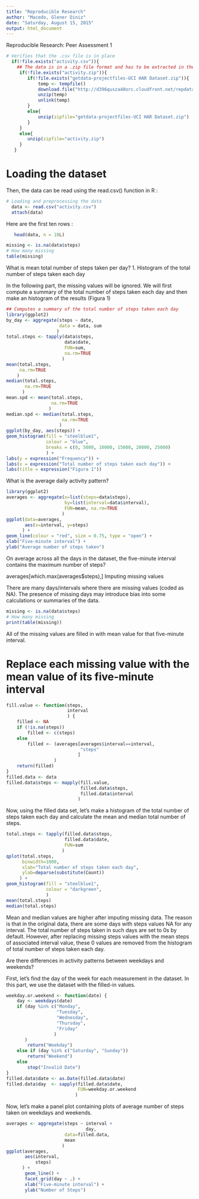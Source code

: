 ```yaml
---
title: "Reproducible Research"
author: "Macedo, Glener Diniz"
date: "Saturday, August 15, 2015"
output: html_document
---
```

Reproducible Research: Peer Assessment 1

```r
# Verifies that the .csv file is in place
  if(!file.exists("activity.csv")){
    ## The data is in a .zip file format and has to be extracted in the working directory.
     if(!file.exists("activity.zip")){
        if(!file.exists("getdata-projectfiles-UCI HAR Dataset.zip")){
            temp <- tempfile()
            download.file("http://d396qusza40orc.cloudfront.net/repdata%2Fdata%2Factivity.zip",temp)
            unzip(temp)
            unlink(temp)        
        }   
        else{ 
            unzip(zipfile="getdata-projectfiles-UCI HAR Dataset.zip")
        }
     }
     else{ 
        unzip(zipfile="activity.zip")
     }
   }
```

# Loading the dataset
Then, the data can be read using the read.csv() function in R :
```r
# Loading and preprocessing the data
  data <- read.csv("activity.csv")
  attach(data)
```
Here are the first ten rows :
```r
   head(data, n = 10L)
```

```r
missing <- is.na(data$steps)
# How many missing
table(missing)
```

What is mean total number of steps taken per day?
1. Histogram of the total number of steps taken each day

In the following part, the missing values will be ignored. We will first compute a summary of the total number of steps taken each day and then make an histogram of the results (Figura 1)
```r
## Computes a summary of the total number of steps taken each day
library(ggplot2)
by_day <- aggregate(steps ~ date, 
                    data = data, sum
                   )
total.steps <- tapply(data$steps, 
                      data$date, 
                      FUN=sum, 
                      na.rm=TRUE
                     )
mean(total.steps, 
     na.rm=TRUE
    )
median(total.steps, 
       na.rm=TRUE
      )
mean.spd <- mean(total.steps, 
                 na.rm=TRUE
                )
median.spd <- median(total.steps, 
                     na.rm=TRUE
                    )
ggplot(by_day, aes(steps)) + 
geom_histogram(fill = "steelblue1", 
               colour = "blue", 
               breaks = c(0, 5000, 10000, 15000, 20000, 25000)
               ) +
labs(y = expression("Frequency")) + 
labs(x = expression("Total number of steps taken each day")) +
labs(title = expression("Figura 1"))

````

What is the average daily activity pattern?

```r
library(ggplot2)
averages <- aggregate(x=list(steps=data$steps), 
                      by=list(interval=data$interval),
                      FUN=mean, na.rm=TRUE
                     )
ggplot(data=averages, 
       aes(x=interval, y=steps)
      ) +
geom_line(colour = "red", size = 0.75, type = "open") +
xlab("Five-minute interval") +
ylab("Average number of steps taken")

```
On average across all the days in the dataset, the five-minute interval contains the maximum number of steps?

averages[which.max(averages$steps),]
Imputing missing values

There are many days/intervals where there are missing values (coded as NA). The presence of missing days may introduce bias into some calculations or summaries of the data.

```r
missing <- is.na(data$steps)
# How many missing
print(table(missing))
```
All of the missing values are filled in with mean value for that five-minute interval.

# Replace each missing value with the mean value of its five-minute interval
```r
fill.value <- function(steps, 
                       interval
                       ) {
    filled <- NA
    if (!is.na(steps))
        filled <- c(steps)
    else
        filled <- (averages[averages$interval==interval, 
                            "steps"
                           ]
                  )
    return(filled)
}
filled.data <- data
filled.data$steps <- mapply(fill.value, 
                            filled.data$steps, 
                            filled.data$interval
                           )
```

Now, using the filled data set, let's make a histogram of the total number of steps taken each day and calculate the mean and median total number of steps.

```r
total.steps <- tapply(filled.data$steps, 
                      filled.data$date, 
                      FUN=sum
                     )
qplot(total.steps, 
      binwidth=1000, 
      xlab="Total number of steps taken each day",
      ylab=deparse(substitute(Count))
     ) +
geom_histogram(fill = "steelblue1", 
               colour = "darkgreen", 
               )
mean(total.steps)
median(total.steps)
```

Mean and median values are higher after imputing missing data. The reason is that in the original data, there are some days with steps values NA for any interval. The total number of steps taken in such days are set to 0s by default. However, after replacing missing steps values with the mean steps of associated interval value, these 0 values are removed from the histogram of total number of steps taken each day.

Are there differences in activity patterns between weekdays and weekends?

First, let's find the day of the week for each measurement in the dataset. In this part, we use the dataset with the filled-in values.

```r
weekday.or.weekend <- function(date) {
    day <- weekdays(date)  
    if (day %in% c("Monday", 
                   "Tuesday", 
                   "Wednesday", 
                   "Thursday", 
                   "Friday" 
                  )
       )
        return("Weekday")
    else if (day %in% c("Saturday", "Sunday"))
        return("Weekend")
    else
        stop("Invalid Date")
}
filled.data$date <- as.Date(filled.data$date)
filled.data$day  <- sapply(filled.data$date, 
                           FUN=weekday.or.weekend
                          )
```
Now, let's make a panel plot containing plots of average number of steps taken on weekdays and weekends.

```r
averages <- aggregate(steps ~ interval + 
                              day,
                      data=filled.data, 
                      mean
                     )
ggplot(averages, 
       aes(interval, 
           steps)
      ) + 
       geom_line() + 
       facet_grid(day ~ .) +
       xlab("Five-minute interval") + 
       ylab("Number of Steps")
```
